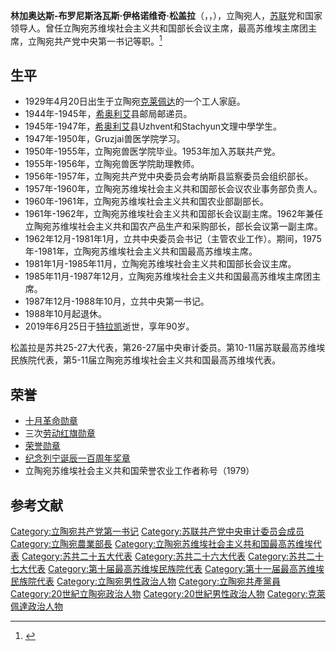 {{Prose|time=2021-02-28T20:29:58+00:00}}
{{Infobox officeholder
|original_name  =Рингаудас-Бронисловас Игнович Сонгайла
|name           = 林加奥达斯-布罗尼斯洛瓦斯·伊格诺维奇·松盖拉
|image          = 
|office1         = [[立陶宛苏维埃社会主义共和国|立陶宛苏维埃社会主义共和国]]最高苏维埃主席
|term_start1     = 1975年12月24日
|term_end1       = 1981年1月16日
|predecessor1    = [[安塔纳斯·斯塔塞维奇·巴尔考斯卡斯|安塔纳斯·斯塔塞维奇·巴尔考斯卡斯]]
|successor1      = [[莱吉纳斯·克莱门索维奇·谢佩蒂斯|莱吉纳斯·克莱门索维奇·谢佩蒂斯]]
|office2         = [[立陶宛苏维埃社会主义共和国|立陶宛苏维埃社会主义共和国]]部长会议主席
|term_start2     = 1981年1月16日
|term_end2       = 1985年11月18日
|predecessor2    = [[尤扎斯·安东诺维奇·马纽什斯|尤扎斯·安东诺维奇·马纽什斯]]
|successor2      = [[维陶塔斯·弗拉多维奇·萨卡劳斯卡斯|维陶塔斯·弗拉多维奇·萨卡劳斯卡斯]]
|office3         = [[立陶宛苏维埃社会主义共和国|立陶宛苏维埃社会主义共和国]]最高苏维埃主席团主席
|term_start3     = 1985年11月18日
|term_end3       = 1987年12月7日
|predecessor3    = [[安塔纳斯·斯塔塞维奇·巴尔考斯卡斯|安塔纳斯·斯塔塞维奇·巴尔考斯卡斯]]
|successor3      = [[维陶塔斯·斯塔斯维奇·阿斯特劳斯卡斯|维陶塔斯·斯塔斯维奇·阿斯特劳斯卡斯]]
|office4         = [[立陶宛共产党|立陶宛共产党]]中央第一书记
|term_start4     = 1974年2月18日
|term_end4       = 1987年11月14日
|predecessor4    = [[佩特拉斯·皮亚特罗维奇·格里什克维丘斯|佩特拉斯·皮亚特罗维奇·格里什克维丘斯]]
|successor4      = [[阿尔吉尔达斯·布拉藻斯卡斯|阿尔吉尔达斯·布拉藻斯卡斯]]
|birth_date     = {{Birth date|1929|4|20}}
|birth_place    = {{LTU}}[[克莱佩达|克莱佩达]]
|death_date     = {{Death date and age|2019|6|25|1929|4|20}}
|death_place    = {{LTU}}[[特拉凯|特拉凯]]
|party          = [[苏联共产党|苏联共产党]]
|nationality   = {{LTU}}（1924－1940）<br>{{URS}}（1940－1990）<br>{{LTU}}（1990－2019）
|profession     = 
|awards={{{!}} style="background:transparent"
{{!}}{{十月革命勋章}}{{!!}}{{劳动红旗勋章}}{{!!}}{{劳动红旗勋章}}{{!!}}{{劳动红旗勋章}}
{{!}}-
{{!}}{{苏联荣誉勋章}}{{!!}}{{纪念列宁诞辰一百周年奖章}}
{{!}}}
}}

'''林加奥达斯-布罗尼斯洛瓦斯·伊格诺维奇·松盖拉'''（{{lang-ru|'''Рингаудас-Бронисловас Игнович Сонгайла'''}}，{{lang-lt|'''Ringaudas-Bronislovas Songaila'''}}，{{bd|1929年|4月20日|2019年|6月25日|catIdx=Songaila}}），立陶宛人，[[苏联|苏联]]党和国家领导人。曾任立陶宛苏维埃社会主义共和国部长会议主席，最高苏维埃主席团主席，立陶宛共产党中央第一书记等职。<ref>{{Cite web|title=Справочник по истории Коммунистической партии и Советского Союза 1898 - 1991|url=http://www.knowbysight.info/SSS/07665.asp|access-date=2021-02-28|archive-date=2017-09-29|archive-url=https://web.archive.org/web/20170929183440/http://www.knowbysight.info/SSS/07665.asp|dead-url=no}}</ref>

== 生平 ==
* 1929年4月20日出生于立陶宛[[克莱佩达|克莱佩达]]的一个工人家庭。
* 1944年-1945年，[[希奥利艾|希奥利艾]]县邮局邮递员。
* 1945年-1947年，[[希奥利艾|希奥利艾]]县Uzhvent和Stachyun文理中學学生。
* 1947年-1950年，Gruzjai兽医学院学习。
* 1950年-1955年，立陶宛兽医学院毕业。1953年加入苏联共产党。
* 1955年-1956年，立陶宛兽医学院助理教师。
* 1956年-1957年，立陶宛共产党中央委员会考纳斯县监察委员会组织部长。
* 1957年-1960年，立陶宛苏维埃社会主义共和国部长会议农业事务部负责人。
* 1960年-1961年，立陶宛苏维埃社会主义共和国农业部副部长。
* 1961年-1962年，立陶宛苏维埃社会主义共和国部长会议副主席。1962年兼任立陶宛苏维埃社会主义共和国农产品生产和采购部长，部长会议第一副主席。
* 1962年12月-1981年1月，立共中央委员会书记（主管农业工作）。期间，1975年-1981年，立陶宛苏维埃社会主义共和国最高苏维埃主席。
* 1981年1月-1985年11月，立陶宛苏维埃社会主义共和国部长会议主席。
* 1985年11月-1987年12月，立陶宛苏维埃社会主义共和国最高苏维埃主席团主席。
* 1987年12月-1988年10月，立共中央第一书记。
* 1988年10月起退休。
* 2019年6月25日于[[特拉凯|特拉凯]]逝世，享年90岁。
松盖拉是苏共25-27大代表，第26-27届中央审计委员。第10-11届苏联最高苏维埃民族院代表，第5-11届立陶宛苏维埃社会主义共和国最高苏维埃代表。

== 荣誉 ==
* [[十月革命勋章|十月革命勋章]]
* 三次[[劳动红旗勋章|劳动红旗勋章]]
* [[荣誉勋章_(苏联)|荣誉勋章]]
* [[纪念列宁诞辰一百周年奖章|纪念列宁诞辰一百周年奖章]]
* 立陶宛苏维埃社会主义共和国荣誉农业工作者称号（1979）

== 参考文献 ==
{{Reflist}}

{{authority control}}
{{DEFAULTSORT:Songaila, Ringaudas}}
[[Category:立陶宛共产党第一书记|Category:立陶宛共产党第一书记]]
[[Category:苏联共产党中央审计委员会成员|Category:苏联共产党中央审计委员会成员]]
[[Category:立陶宛農業部長|Category:立陶宛農業部長]]
[[Category:立陶宛苏维埃社会主义共和国最高苏维埃代表|Category:立陶宛苏维埃社会主义共和国最高苏维埃代表]]
[[Category:苏共二十五大代表|Category:苏共二十五大代表]]
[[Category:苏共二十六大代表|Category:苏共二十六大代表]]
[[Category:苏共二十七大代表|Category:苏共二十七大代表]]
[[Category:第十届最高苏维埃民族院代表|Category:第十届最高苏维埃民族院代表]]
[[Category:第十一届最高苏维埃民族院代表|Category:第十一届最高苏维埃民族院代表]]
[[Category:立陶宛男性政治人物|Category:立陶宛男性政治人物]]
[[Category:立陶宛共產黨員|Category:立陶宛共產黨員]]
[[Category:20世紀立陶宛政治人物|Category:20世紀立陶宛政治人物]]
[[Category:20世紀男性政治人物|Category:20世紀男性政治人物]]
[[Category:克萊佩達政治人物|Category:克萊佩達政治人物]]
